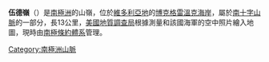 {{coord|74|0|S|163|45|E|display=title}}

'''伍德嶺'''（{{lang-en|Wood Ridge}}）是[[南極洲|南極洲]]的山嶺，位於[[維多利亞地|維多利亞地]]的[[博克格雷溫克海岸|博克格雷溫克海岸]]，屬於[[南十字山脈|南十字山脈]]的一部分，長13公里，[[美國地質調查局|美國地質調查局]]根據測量和該國海軍的空中照片繪入地圖，現時由[[南極條約體系|南極條約體系]]管理。

{{DEFAULTSORT:Wood Ridge}}
[[Category:南極洲山脈|Category:南極洲山脈]]


{{BorchgrevinkCoast-geo-stub}}